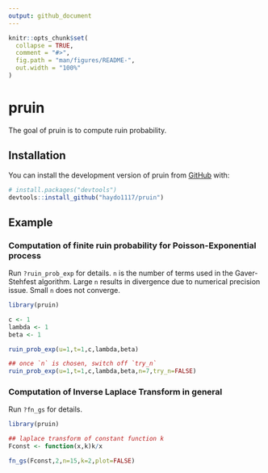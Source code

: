 ```yaml
---
output: github_document
---
```


<!-- README.md is generated from README.Rmd. Please edit that file -->

```r
knitr::opts_chunk$set(
  collapse = TRUE,
  comment = "#>",
  fig.path = "man/figures/README-",
  out.width = "100%"
)
```

# pruin

<!-- badges: start -->
<!-- badges: end -->

The goal of pruin is to compute ruin probability.

## Installation

You can install the development version of pruin from [GitHub](https://github.com/) with:

``` r
# install.packages("devtools")
devtools::install_github("haydo1117/pruin")
```

## Example

### Computation of finite ruin probability for Poisson-Exponential process

Run `?ruin_prob_exp` for details. `n` is the number of terms used in the Gaver-Stehfest algorithm. 
Large `n` results in divergence due to numerical precision issue. Small `n` does not converge. 

```r
library(pruin)

c <- 1
lambda <- 1
beta <- 1

ruin_prob_exp(u=1,t=1,c,lambda,beta)

## once `n` is chosen, switch off `try_n`
ruin_prob_exp(u=1,t=1,c,lambda,beta,n=7,try_n=FALSE)

```

### Computation of Inverse Laplace Transform in general

Run `?fn_gs` for details. 

```r
library(pruin)

## laplace transform of constant function k
Fconst <- function(x,k)k/x

fn_gs(Fconst,2,n=15,k=2,plot=FALSE)
```



